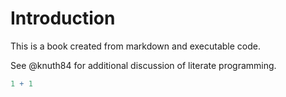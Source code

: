 # Introduction

This is a book created from markdown and executable code.

See @knuth84 for additional discussion of literate programming.

```r
1 + 1

```
